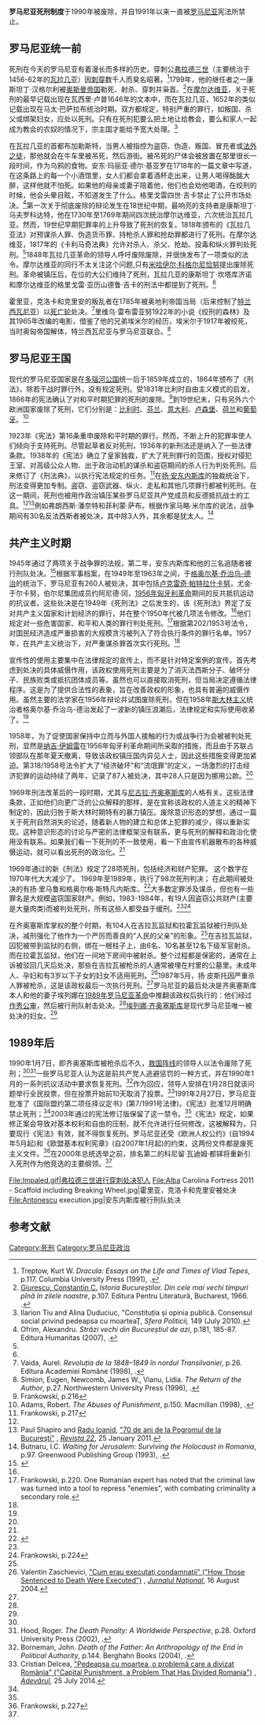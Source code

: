 {{Rough translation|time=2021-08-13T11:30:18+00:00}}
{{死刑}}

'''罗马尼亚死刑制度'''于1990年被废除，并自1991年以来一直被[[罗马尼亚|罗马尼亚]]宪法所禁止。

==罗马尼亚统一前==
死刑在今天的罗马尼亚有着漫长而多样的历史。穿刺公[[弗拉德三世|弗拉德三世]]（主要统治于1456-62年的[[瓦拉几亚|瓦拉几亚]]）因[[穿刺|刺穿]]数千人而臭名昭著。<ref>Treptow, Kurt W. ''Dracula: Essays on the Life and Times of Vlad Tepes'', p.117. Columbia University Press (1991), {{ISBN|0-88033-220-4}}.</ref>1799年，他的继任者之一康斯坦丁·汉格尔利被[[奥斯曼帝国|奥斯曼帝国]]勒死、射杀、穿刺并枭首。<ref>[[Constantin_C._Giurescu|Giurescu, Constantin C.]] ''Istoria Bucureștilor. Din cele mai vechi timpuri pînă în zilele noastre'', p.107. Editura Pentru Literatură, Bucharest, 1966. {{oclc|1279610}}.</ref>在[[摩尔达维亚|摩尔达维亚]]，关于死刑的最早记载出现在瓦西里·卢普1646年的文本中，而在瓦拉几亚，1652年的类似记载出现在马太·巴萨拉布统治时期。双方都规定，特别严重的罪行，如叛国、杀父或绑架妇女，应处以死刑。只有在死刑犯要么把土地让给教会，要么和家人一起成为教会的农奴的情况下，宗主国才能给予宽大处理。<ref name="tiu">Ilarion Tiu and Alina Duduciuc, "Constituția și opinia publică. Consensul social privind pedeapsa cu moarteaȚ, ''Sfera Politicii,'' 149 (July 2010).</ref>

在瓦拉几亚的首都布加勒斯特，当男人被指控为盗窃、伪造、叛国、冒充者或[[法外之徒_(巴尔干)|法外之徒]]，那他就会在牛车里被吊死，然后游街。被吊死的尸体会被放置在那里很长一段时间，作为乌鸦的食物。安东·玛丽亚·德尔·基亚罗在1718年的一篇文章中写道，在这条路上的每一个小酒馆里，女人们都会拿着酒杯走出来，让男人喝得酩酩大醉，这样他就不怕死。如果他的母亲或妻子陪着他，他们也会劝他喝酒，在绞刑的时候，他会头晕目眩，不知道发生了什么。格里戈雷四世·吉卡禁止了公开市场处决。<ref>Ofrim, Alexandru. ''Străzi vechi din Bucureștiul de azi'', p.181, 185-87. Editura Humanitas (2007), {{ISBN|978-973-50-1733-0}}.</ref>第一次关于彻底废除的辩论发生在18世纪中期，最响亮的支持者是康斯坦丁·马夫罗科达特，他在1730年至1769年期间四次统治摩尔达维亚，六次统治瓦拉几亚。然而，19世纪早期犯罪率的上升导致了死刑的恢复。1818年颁布的《瓦拉几亚法》对预谋杀人罪、伪造货币罪、持枪杀人罪和抢劫罪都进行了死刑。在摩尔达维亚，1817年的《卡利马奇法典》允许对杀人、杀父、抢劫、投毒和纵火罪判处死刑。<ref name="tiu"/>1848年瓦拉几亚革命的领导人呼吁废除废除，并很快发布了一项类似的法令。摩尔达维亚的同行不太关注这个问题,只有[[米哈伊尔·科格尔尼恰努|米哈伊尔·科格尔尼恰努]]提出废除死刑。革命被镇压后，在位的大公们维持了死刑，瓦拉几亚的康斯坦丁·坎塔库济诺和摩尔达维亚的格里戈雷·亚历山德鲁·吉卡的刑法中都提到了死刑。<ref name="tiu"/>

霍里亚，克洛卡和克里安的叛乱者在1785年被奥地利帝国当局（后来控制了[[特兰西瓦尼亚|特兰西瓦尼亚]]）以[[死亡轮|死亡轮]]处决。<ref>Vaida, Aurel. ''Revoluția de la 1848–1849 în nordul Transilvaniei'', p.26. Editura Academiei Române (1998), {{ISBN|973-270-548-5}}.</ref>里维乌·雷布雷亚努1922年的小说《绞刑的森林》及其1965年改编的电影，借鉴了他的兄弟埃米尔的经历，埃米尔于1917年被绞死，当时奥匈帝国解体，特兰西瓦尼亚与罗马尼亚联合。<ref>Simion, Eugen, Newcomb, James W., Vianu, Lidia. ''The Return of the Author'', p.27. Northwestern University Press (1996), {{ISBN|0-8101-1273-6}}.</ref>
==罗马尼亚王国==
现代的罗马尼亚国家是在[[多瑙河公国|多瑙河公国]]统一后于1859年成立的，1864年颁布了《刑法》，除若干战时罪行外，没有规定死刑。受1831年比利时自由主义模式的启发，1866年的宪法确认了对和平时期犯罪的死刑的废除。<ref>Frankowski, p.216</ref>到19世纪末，只有另外六个欧洲国家废除了死刑，它们分别是：[[比利时|比利时]]、[[芬兰|芬兰]]、[[意大利|意大利]]、[[卢森堡|卢森堡]]、[[荷兰|荷兰]]和[[葡萄牙|葡萄牙]]。<ref>Adams, Robert. ''The Abuses of Punishment'', p.150. Macmillan (1998), {{ISBN|0-312-17617-1}}.</ref>

1923年《宪法》第16条重申废除和平时期的罪行。然而，不断上升的犯罪率使人们倾向于支持死刑。尽管起草者反对死刑，1936年的新刑法还是纳入了一些法律条款。1938年的《宪法》确立了皇家独裁，扩大了死刑罪行的范围，授权对侵犯王室、对高级公众人物、出于政治动机的谋杀和盗窃期间的杀人行为判处死刑。后来修订了《刑法典》，以执行宪法规定的任务。<ref name="Frankowski, p.217">Frankowski, p.217</ref>在[[扬·安东内斯库|扬·安东内斯库]]的独裁统治下，刑法变得更加专制。盗窃、盗窃武器、纵火、走私和其他几项罪行都被判死刑。在这一期间，死刑也被用作政治镇压某些罗马尼亚共产党成员和反德抵抗战士的工具。<ref name="Frankowski, p.217"/><ref>Paul Shapiro and [[Radu_Ioanid|Radu Ioanid]], [http://www.revista22.ro/70-de-ani-de-la-pogromul-de-la-bucuresti-9766.html "70 de ani de la Pogromul de la Bucureşti"] {{Webarchive|url=https://web.archive.org/web/20160304024455/http://www.revista22.ro/70-de-ani-de-la-pogromul-de-la-bucuresti-9766.html |date=2016-03-04 }}, ''[[Revista_22|Revista 22]]'', 25 January 2011.</ref>例如弗朗西斯·潘奈特和菲利蒙·萨布。根据作家马略·米尔库的说法，战争期间有30名反法西斯者被处决，其中除3人外，其余都是犹太人。<ref>Butnaru, I.C. ''Waiting for Jerusalem: Surviving the Holocaust in Romania'', p.97. Greenwood Publishing Group (1993), {{ISBN|0-313-28798-8}}.</ref>

==共产主义时期==
1945年通过了两项关于战争罪的法规，第二年，安东内斯库和他的三名追随者被行刑队处决。<ref name=":0">{{Cite journal|last=Stancu|first=Radu|year=2014|title=The Political Use of Capital Punishment as a Legitimation Strategy of the Communist Regime in Romania. 1944–1958|url=http://www.zetabooks.com/journals/history-of-communism-in-europe/history-of-communism-in-europe-vol-5-2014-narratives-of-legitimation-in-totalitarian-regimes-heroes-villains-intrigues-and-outcomes.html|journal=History of Communism in Europe|issue=5|pages=106–130|archive-url=https://web.archive.org/web/20180515184059/http://www.zetabooks.com/journals/history-of-communism-in-europe/history-of-communism-in-europe-vol-5-2014-narratives-of-legitimation-in-totalitarian-regimes-heroes-villains-intrigues-and-outcomes.html|archive-date=2018-05-15}}</ref>根据军事档案，在1949年至1963年之间，于[[格奥尔基·乔治乌-德治|格奥尔基·乔治乌-德治]]的统治下，罗马尼亚有260人被处决，其中包括[[卢克雷奇·帕特拉什卡努|卢克雷奇·帕特拉什卡努]]，尤金·于尔卡努，伯尔尼集团成员约阿尼德·冈，[[1956年匈牙利革命|1956年匈牙利革命]]期间的反共抵抗运动的抗议者。这些处决是在1949年《死刑法》之后发生的，该《死刑法》界定了反对共产主义国家和计划经济的罪行，并在整个1950年代被几项法令修改。<ref name="f220"/>他们规定对一些危害国家、和平和人类的罪行判处死刑。<ref name="f220">Frankowski, p.220. One Romanian expert has noted that the criminal law was turned into a tool to repress "enemies", with combating criminality a secondary role.</ref>根据第202/1953号法令，对国民经济造成严重损害的大规模贪污被列入了符合执行条件的罪行名单。1957年，在共产主义统治下，对严重谋杀罪首次实行死刑。<ref name=":0" />

宣传性的使用主要集中在法律规定的宣传上，而不是针对特定案例的宣传。首先考虑到处决的具体威慑作用，该政权使用死刑主要是为了消灭法西斯分子、破坏分子、民族败类或抵抗团体成员等。虽然也可以直接取消死刑，但当局决定遵循法律程序。这是为了提供合法性的表象，旨在改善政权的形象，也具有普遍的威慑作用。虽然主要的法学家在1956年辩论并试图废除死刑，但在1958年[[斯大林主义|斯大林主义]]统治者格奥尔基·乔治乌-德治发起了一波新的镇压浪潮后，法律规定和实际使用收紧了。<ref name=":0" />

1958年，为了促使国家保持中立而与外国人接触的行为或战争行为会被被判处死刑，显然是[[纳吉·伊姆雷|纳吉·伊姆雷]]在1956年匈牙利革命期间所采取的措施，而且由于苏联占领部队在那年夏天撤离，导致该政权镇压国内异见人士，因此这些措施变得更加紧迫。第318/1958号法令扩大了“经济破坏”和“流氓罪”的定义，一场激烈的打击经济犯罪的运动持续了两年，记录了87人被处决，其中28人只是因为挪用公款。<ref name=":0" />

1969年刑法改革后的一段时期，尤其与[[尼古拉·齐奥塞斯库|尼古拉·齐奥塞斯库]]的人格有关。这些法律条款，正如他们向更广泛的公众解释的那样，是在宣称该政权的人道主义的精神下制定的，因此归咎于斯大林时期特有的暴力镇压。废除意识形态的梦想，通过一篇关于死刑自然消失的论述，随着新人物的建立和总体上犯罪的减少，得以重新实现。这种意识形态的讨论与严密的法律框架没有联系，更与死刑的解释和政治化使用没有联系。如果我们看一下死刑的不一致使用，看一下由宣传机器散布的各种威慑运动，就可以看出死刑的政治化。<ref name=":1" />

1969年通过的新《刑法》规定了28项死刑，包括经济和财产犯罪。 这个数字在1970年代大大减少了。 1969年至1989年，执行了98次死刑判决； 在此期间被处决的有扬·里马鲁和格奥尔格·斯特凡内斯库。<ref name=":1">{{Cite book|title=Capital Punishment. New Perspectives|last=Stancu|first=Radu|publisher=Ashgate|year=2013|isbn=978-1-4724-1220-1|editor-last=Hodgkinson|editor-first=Peter|location=Farnham, UK|pages=337–357|chapter=The Political Use of Capital Punishment in Communist Romania between 1969 and 1989}}</ref>大多数定罪涉及谋杀，但也有一些罪名是大规模盗窃国家财产。例如，1983-1984年，有19人因盗窃公共财产(主要是大量肉类)而被判处死刑，所有这些人都受益于缓刑。<ref name=":1" /><ref name="Frankowski, p.224">Frankowski, p.224</ref>

在齐奥塞斯库掌权的整个时期，有104人在吉拉瓦监狱和拉霍瓦监狱被行刑队处决，减刑强化了他作为一个严厉而善良的“人民的父亲”的形象。<ref name="zaschievici"/>在吉拉瓦监狱，囚犯被带到监狱的右侧，绑在一根柱子上，由6名、10名甚至12名下级军官射杀。而在拉霍瓦监狱，他们在一间地下房间中被射杀。整个过程都是保密的，通常在上诉被驳回几天后处决，那些在吉拉瓦被枪杀的人通常被埋在村里的公墓里。未成年人、孕妇和有3岁以下子女的妇女不适用死刑。<ref name="zaschievici">Valentin Zaschievici, [http://www.hotnews.ro/stiri-arhiva-1260447-cum-erau-executati-condamnatii.htm "Cum erau executaţi condamnaţii" ("How Those Sentenced to Death Were Executed")] {{Wayback|url=http://www.hotnews.ro/stiri-arhiva-1260447-cum-erau-executati-condamnatii.htm |date=20201108134307 }}, ''[[Jurnalul_Naţional|Jurnalul Naţional]]'', 16 August 2004.</ref>1987年5月，扬·皮斯托因严重杀人罪被枪杀，这是该政权最后一次执行死刑。<ref name="diviz"/>罗马尼亚的最后处决是齐奥塞斯库本人和他的妻子埃列娜在[[1989年罗马尼亚革命|1989年罗马尼亚革命]]中推翻该政权后执行的：他们经过[[作秀公审|作秀公审]]，然后被行刑队射击处决。<ref name="Frankowski, p.224"/>[[埃列娜·齐奥塞斯库|埃列娜·齐奥塞斯库]]是现代罗马尼亚唯一被处决的妇女。<ref name="tiu"/>

== 1989年后 ==
1990年1月7日，即齐奥塞斯库被枪杀后不久，[[救国阵线|救国阵线]]的领导人以法令废除了死刑；<ref name="tiu"/><ref>Hood, Roger. ''The Death Penalty: A Worldwide Perspective'', p.28. Oxford University Press (2002), {{ISBN|0-19-925129-0}}.</ref>一些罗马尼亚人认为这是前共产党人逃避惩罚的一种方式，并在1990年1月的一系列抗议活动中要求恢复死刑。<ref>Borneman, John. ''Death of the Father: An Anthropology of the End in Political Authority'', p.144. Berghahn Books (2004), {{ISBN|1-57181-111-7}}.</ref>作为回应，领导人安排在1月28日就该问题举行全民投票，但在投票开始前10天取消了投票。<ref name="diviz">Cristian Delcea, [http://adevarul.ro/cultura/istorie/pedeapsa-moartea-problema-divizat-romania-1_53d25a8c0d133766a8bb75db/index.html "Pedeapsa cu moartea, o problemă care a divizat România" ("Capital Punishment, a Problem That Has Divided Romania")] {{Wayback|url=http://adevarul.ro/cultura/istorie/pedeapsa-moartea-problema-divizat-romania-1_53d25a8c0d133766a8bb75db/index.html |date=20150429190826 }}, ''[[Adevărul|Adevărul]]'', 25 July 2014.</ref>1991年2月27日，罗马尼亚批准了《国际盟约第二项任择议定书》(第7/1991号法律)。《宪法》批准12月明确禁止死刑；<ref name="f227"/>2003年通过的宪法修订版保留了这一禁令。<ref name="tiu"/>《宪法》规定，如果修正案会导致对基本权利和自由的压制，就不允许进行任何修改，这被解释为，只要现行《宪法》有效，就不得恢复死刑。罗马尼亚还受《欧洲人权公约》(自1994年5月起)和《欧盟基本权利宪章》(自2007年1月起)的约束，这两份文件都是废死主义文件。<ref name="f227">Frankowski, p.227</ref>在2000年总统选举之前，排名第二的科尼留·瓦迪姆·都铎将重新引入死刑作为他竞选的主要纲领。<ref name="diviz"/>

<gallery>
File:Impaled.gif|弗拉德三世进行穿刺处决犯人
File:Alba Carolina Fortress 2011 - Scaffold including Breaking Wheel.jpg|霍里亚，克洛卡和克里安被处决
File:Antonescu execution.jpg|安东内斯库被行刑队处决
</gallery>

==参考文献==
{{reflist}}
{{歐洲題目|死刑制度}}
[[Category:死刑|Category:死刑]] 
[[Category:罗马尼亚政治|Category:罗马尼亚政治]]